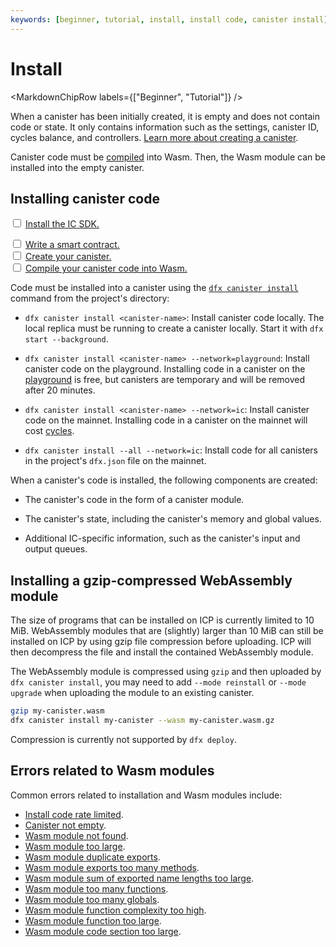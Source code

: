 ```yaml
---
keywords: [beginner, tutorial, install, install code, canister install]
---
```



# Install

<MarkdownChipRow labels={["Beginner", "Tutorial"]} />



When a <GlossaryTooltip>canister</GlossaryTooltip> has been initially created, it is empty and does not contain code or state. It only contains information such as the settings, canister ID, cycles balance, and controllers. [Learn more about creating a canister](/docs/current/developer-docs/smart-contracts/create).

Canister code must be [compiled](/docs/current/developer-docs/smart-contracts/compile) into Wasm. Then, the Wasm module can be installed into the empty canister. 

## Installing canister code

<Tabs>
<TabItem value="prereq" label="Prerequisites" default>

<input type="checkbox"/> <a href="/docs/current/developer-docs/getting-started/install">Install the IC SDK.</a>
<div>
</div>
<input type="checkbox"/> <a href="/docs/current/developer-docs/smart-contracts/write/overview">Write a smart contract.</a>
<div>
</div>
<input type="checkbox"/> <a href="/docs/current/developer-docs/smart-contracts/create">Create your canister.</a>
<div>
</div>
<input type="checkbox"/> <a href="/docs/current/developer-docs/smart-contracts/compile">Compile your canister code into Wasm.</a>

</TabItem>
</Tabs>

Code must be installed into a canister using the [`dfx canister install`](/docs/current/developer-docs/developer-tools/cli-tools/cli-reference/dfx-canister#dfx-canister-install) command from the project's directory:

- `dfx canister install <canister-name>`: Install canister code locally. The local replica must be running to create a canister locally. Start it with `dfx start --background`.

- `dfx canister install <canister-name> --network=playground`: Install canister code on the playground. Installing code in a canister on the [playground](/docs/current/developer-docs/smart-contracts/deploy/overview#testnets) is free, but canisters are temporary and will be removed after 20 minutes.

- `dfx canister install <canister-name> --network=ic`: Install canister code on the mainnet. Installing code in a canister on the mainnet will cost [cycles](/docs/current/developer-docs/gas-cost).

- `dfx canister install --all --network=ic`: Install code for all canisters in the project's `dfx.json` file on the mainnet.

When a canister's code is installed, the following components are created:

- The canister's code in the form of a canister module.

- The canister's state, including the canister's memory and global values.

- Additional IC-specific information, such as the canister's input and output queues.

## Installing a gzip-compressed WebAssembly module

The size of programs that can be installed on ICP is currently limited to 10 MiB.
WebAssembly modules that are (slightly) larger than 10 MiB can still be installed on ICP by using gzip file compression before uploading. ICP will then decompress the file and install the contained WebAssembly module.

The WebAssembly module is compressed using `gzip` and then uploaded by `dfx canister install`, you may need to add `--mode reinstall` or `--mode upgrade` when uploading the module to an existing canister.

``` bash
gzip my-canister.wasm
dfx canister install my-canister --wasm my-canister.wasm.gz
```

Compression is currently not supported by `dfx deploy`.

## Errors related to Wasm modules

Common errors related to installation and Wasm modules include:

- [Install code rate limited](/docs/current/references/execution-errors#install-code-rate-limited).
- [Canister not empty](/docs/current/references/execution-errors#canister-not-empty).
- [Wasm module not found](/docs/current/references/execution-errors#wasm-module-not-found).
- [Wasm module too large](/docs/current/references/execution-errors#wasm-module-too-large).
- [Wasm module duplicate exports](/docs/current/references/execution-errors#wasm-module-duplicate-exports).
- [Wasm module exports too many methods](/docs/current/references/execution-errors#wasm-module-exports-too-many-methods).
- [Wasm module sum of exported name lengths too large](/docs/current/references/execution-errors#wasm-module-sum-of-exported-name-lengths-too-large).
- [Wasm module too many functions](/docs/current/references/execution-errors#wasm-module-too-many-functions).
- [Wasm module too many globals](/docs/current/references/execution-errors#wasm-module-too-many-globals).
- [Wasm module function complexity too high](/docs/current/references/execution-errors#wasm-module-function-complexity-too-high).
- [Wasm module function too large](/docs/current/references/execution-errors#wasm-module-function-too-large).
- [Wasm module code section too large](/docs/current/references/execution-errors#wasm-module-code-section-too-large).
